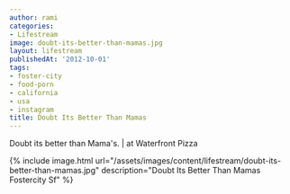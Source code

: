 ```yaml
---
author: rami
categories:
- Lifestream
image: doubt-its-better-than-mamas.jpg
layout: lifestream
publishedAt: '2012-10-01'
tags:
- foster-city
- food-porn
- california
- usa
- instagram
title: Doubt Its Better Than Mamas
---
```


Doubt its better than Mama's. | at Waterfront Pizza

{% include image.html url="/assets/images/content/lifestream/doubt-its-better-than-mamas.jpg" description="Doubt Its Better Than Mamas Fostercity Sf" %}